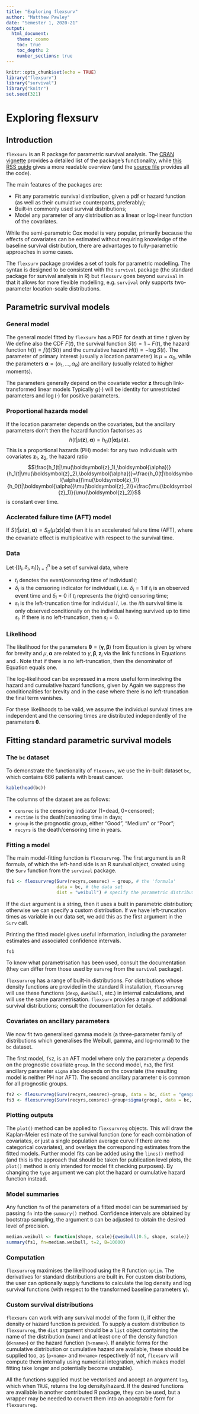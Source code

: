 ```yaml
---
title: "Exploring flexsurv"
author: "Matthew Pawley"
date: "Semester 1, 2020-21"
output:
  html_document:
    theme: cosmo
    toc: true
    toc_depth: 2
    number_sections: true
---
```


```r
knitr::opts_chunk$set(echo = TRUE)
library("flexsurv")
library("survival")
library("knitr")
set.seed(321)
```

# Exploring flexsurv

## Introduction

$\texttt{flexsurv}$ is an R package for parametric survival analysis. The [CRAN vignette](https://cran.r-project.org/web/packages/flexsurv/flexsurv.pdf) provides a detailed list of the package's functionality, while [this RSS guide](https://www.jstatsoft.org/article/view/v070i08) gives a more readable overview (and the [source file](https://github.com/chjackson/flexsurv-dev/blob/master/vignettes/flexsurv.Rnw) provides all the code).

The main features of the packages are:

* Fit any parametric survival distribution, given a pdf or hazard function (as well as their cumulative counterparts, preferably);
* Built-in commonly used survival distributions;
* Model any parameter of any distribution as a linear or log-linear function of the covariates.

While the semi-parametric Cox model is very popular, primarily because the effects of covariates can be estimated without requiring knowledge of the baseline survival distribution, there are advantages to fully-parametric approaches in some cases.

The $\texttt{flexsurv}$ package provides a set of tools for parametric modelling. The syntax is designed to be consistent with the $\texttt{survival}$ package (the standard package for survival analysis in R) but $\texttt{flexsurv}$ goes beyond $\texttt{survival}$ in that it allows for more flexible modelling, e.g. $\texttt{survival}$ only supports two-parameter location-scale distributions.

## Parametric survival models

### General model

The general model fitted by $\texttt{flexsurv}$ has a PDF for death at time $t$ given by 
\begin{equation}\label{eqn:general_model}
f(t|\mu(\boldsymbol{z}),\boldsymbol{\alpha}(\boldsymbol{z})), \quad t\geq 0
\end{equation}
We define also the CDF $F(t)$, the survival function $S(t)=1-F(t)$, the hazard function $h(t)=f(t)/S(t)$ and the cumulative hazard $H(t)=-\log S(t)$. The parameter of primary interest (usually a location parameter)
 is $\mu=\alpha_0$, while the parameters $\boldsymbol{\alpha}=(\alpha_1,\ldots,\alpha_R)$ are ancillary (usually related to higher moments).
 
The parameters generally depend on the covariate vector $\boldsymbol{z}$ through link-transformed linear models
 \begin{align}
  g_0(\mu(\boldsymbol{z})) &=\gamma_0+\boldsymbol{\beta}_0^T\boldsymbol{z} \label{eqn:link_function_1} \\ 
  g_r(\alpha_r(\boldsymbol{z}))&=\gamma_r+\boldsymbol{\beta}_r^T\boldsymbol{z} \label{eqn:link_function_2}
\end{align}
Typically $g(\cdot)$ will be identity for unrestricted parameters and $\log(\cdot)$ for positive parameters.
 
### Proportional hazards model
 
 If the location parameter depends on the covariates, but the ancillary parameters don't then the hazard function factorises as 
$$h(t|\mu(\boldsymbol{z}),\boldsymbol{\alpha})=h_0(t|\boldsymbol{\alpha})\mu(\boldsymbol{z}).$$
This is a proportional hazards (PH) model: for any two individuals with covariates $\boldsymbol{z}_1$, $\boldsymbol{z}_2$, the hazard ratio 
$$\frac{h_1(t|\mu(\boldsymbol{z}_1),\boldsymbol{\alpha})}{h_1(t|\mu(\boldsymbol{z}_2),\boldsymbol{\alpha})}=\frac{h_0(t|\boldsymbol{\alpha})\mu(\boldsymbol{z}_1)}{h_0(t|\boldsymbol{\alpha})\mu(\boldsymbol{z}_2)}=\frac{\mu(\boldsymbol{z}_1)}{\mu(\boldsymbol{z}_2)}$$ is constant over time.

### Acclerated failure time (AFT) model

If $S(t|\mu(\boldsymbol{z}),\boldsymbol{\alpha})=S_0(\mu(\boldsymbol{z})t|\boldsymbol{\alpha})$ then it is an accelerated failure time (AFT), where the covariate effect is multiplicative with respect to the survival time.

### Data

Let $\{(t_i,\delta_i,s_i)\}_{i=1}^n$ be a set of survival data, where 

* $t_i$ denotes the event/censoring time of individual $i$;
* $\delta_i$ is the censoring indicator for individual $i$, i.e. $\delta_i=1$ if $t_i$ is an observed event time and $\delta_i=0$ if $t_i$ represents the (right) censoring time;
* $s_i$ is the left-truncation time for individual $i$, i.e. the $i$th survival time is only observed conditionally on the individual having survived up to time $s_i$. If there is no left-truncation, then $s_i=0$.

### Likelihood

The likelihood for the parameters $\boldsymbol{\theta}=(\boldsymbol{\gamma},\boldsymbol{\beta})$ from Equation \ref{eqn:general_model} is given by
\begin{equation}\label{eqn:lkhd}
l(\boldsymbol{\theta}|\boldsymbol{t},\boldsymbol{\delta},\boldsymbol{s})=\frac{\prod_{i:\,\delta_i=1}f_i(t_i)\prod_{i:\,\delta_i=1}S_i(t_i)}{\prod_{i}S_i(s_i)}.
\end{equation}
where
\begin{align*}
f_i(t_i) &= f_i(t_i|\mu(\boldsymbol{z}_i),\boldsymbol{\alpha}(\boldsymbol{z}_i)) \\
S_i(t_i) &= S_i(t_i|\mu(\boldsymbol{z}_i),\boldsymbol{\alpha}(\boldsymbol{z}_i)) \\
\end{align*}
for brevity and $\mu,\boldsymbol{\alpha}$ are related to $\gamma,\boldsymbol{\beta},\boldsymbol{z}_i$ via the link functions in Equations \ref{eqn:link_function_1} and \ref{eqn:link_function_2}. Note that if there is no left-truncation, then the denominator of Equation \ref{eqn:lkhd} equals one.

The log-likelihood can be expressed in a more useful form involving the hazard and cumulative hazard functions, given by 
\begin{equation}\label{eqn:log_lkhd}
\log l(\boldsymbol{\theta}|\boldsymbol{t},\boldsymbol{\delta},\boldsymbol{s})=\sum_{i:\,\delta_i=1}\log h_i(t_i) - \sum_{i}H_i(t_i) +\sum_{i} H_i(s_i).
\end{equation}
Again we suppress the conditionalities for brevity and in the case where there is no left-truncation the final term vanishes.

For these likelihoods to be valid, we assume the individual survival times are independent and the censoring times are distributed independently of the parameters $\boldsymbol{\theta}$.

## Fitting standard parametric survival models

### The $\texttt{bc}$ dataset

To demonstrate the functionality of $\texttt{flexsurv}$, we use the in-built dataset $\texttt{bc}$, which contains 686 patients with breast cancer. 

```r
kable(head(bc))
```

The columns of the dataset are as follows:

* $\texttt{censrec}$ is the censoring indicator (1=dead, 0=censored);
* $\texttt{rectime}$ is the death/censoring time in days;
* $\texttt{group}$ is the prognostic group, either "Good", "Medium" or "Poor";
* $\texttt{recyrs}$ is the death/censoring time in years.

### Fitting a model

The main model-fitting function is $\texttt{flexsurvreg}$. The first argument is an R formula, of which the left-hand side is an R survival object, created using the $\texttt{Surv}$ function from the $\texttt{survival}$ package.

```r
fs1 <- flexsurvreg(Surv(recyrs,censrec) ~ group, # the 'formula'
                   data = bc, # the data set
                   dist = "weibull") # specify the parametric distribution
```

If the $\texttt{dist}$ argument is a string, then it uses a built in parametric distribution; otherwise we can specify a custom distribution. If we have left-truncation times as variable in our data set, we add this as the first argument in the $\texttt{Surv}$ call. 

Printing the fitted model gives useful information, including the parameter estimates and associated confidence intervals. 

```r
fs1
```

To know what parametrisation has been used, consult the documentation (they can differ from those used by $\texttt{survreg}$ from the $\texttt{survival}$ package).

$\texttt{flexsurvreg}$ has a range of built-in distributions. For distributions whose density functions are provided in the standard R installation, $\texttt{flexsurvreg}$ will use these functions ($\texttt{dexp}$, $\texttt{dweibull}$, etc.) in internal calculations, and will use the same parametrisation. $\texttt{flexsurv}$ provides a range of additional survival distributions; consult the documentation for details. 

### Covariates on ancillary parameters

We now fit two generalised gamma models (a three-parameter family of distributions which generalises the Weibull, gamma, and log-normal) to the $\texttt{bc}$ dataset.

The first model, $\texttt{fs2}$, is an AFT model where only the parameter $\mu$ depends on the prognostic covariate $\texttt{group}$. In the second model, $\texttt{fs3}$, the first ancillary parameter $\texttt{sigma}$ also depends on the covariate (the resulting model is neither PH nor AFT). The second ancillary parameter $\texttt{Q}$ is common for all prognostic groups. 

```r
fs2 <- flexsurvreg(Surv(recyrs,censrec)~group, data = bc, dist = "gengamma")
fs3 <- flexsurvreg(Surv(recyrs,censrec)~group+sigma(group), data = bc, dist = "gengamma")
```

### Plotting outputs

The $\texttt{plot()}$ method can be applied to $\texttt{flexsurvreg}$ objects. This will draw the Kaplan-Meier estimate of the survival function (one for each combination of covariates, or just a single population average curve if there are no categorical covariates), and overlays the corresponding estimates from the fitted models. Further model fits can be added using the $\texttt{lines()}$ method (and this is the approach that should be taken for publication level plots, the $\texttt{plot()}$ method is only intended for model fit checking purposes). By changing the $\texttt{type}$ argument we can plot the hazard or cumulative hazard function instead.

### Model summaries

Any function $\texttt{fn}$ of the parameters of a fitted model can be summarised by passing $\texttt{fn}$ into the $\texttt{summary()}$ method. Confidence intervals are obtained by bootstrap sampling, the argument $\texttt{B}$ can be adjusted to obtain the desired level of precision.

```r
median.weibull <- function(shape, scale){qweibull(0.5, shape, scale)}
summary(fs1, fn=median.weibull, t=2, B=10000)
```

### Computation

$\texttt{flexsurvreg}$ maximises the likelihood using the R function $\texttt{optim}$. The derivatives for standard distributions are built in. For custom distributions, the user can optionally supply functions to calculate the log density and log survival functions (with respect to the transformed baseline parameters $\boldsymbol{\gamma}$).

### Custom survival distributions

$\texttt{flexsurv}$ can work with any survival model of the form (\ref{eqn:general_model}), if either the density or hazard function is provided. 
To supply a custom distribution to $\texttt{flexsurvreg}$, the $\texttt{dist}$ argument should be a $\texttt{list}$ object containing the name of the distribution ($\texttt{name}$) and at least one of the density function ($\texttt{d<name>}$) or the hazard function ($\texttt{h<name>}$). If analytic forms for the cumulative distribution or cumulative hazard are available, these should be supplied too, as ($\texttt{p<name>}$ and $\texttt{H<name>}$ respectively (if not, $\texttt{flexsurv}$ will compute them internally using numerical integration, which makes model fitting take longer and potentially become unstable). 

All the functions supplied must be vectorised and accept an argument $\texttt{log}$, which when $\texttt{TRUE}$, returns the log density/hazard. If the desired functions are available in another contributed R package, they can be used, but a wrapper may be needed to convert them into an acceptable form for $\texttt{flexsurvreg}$.